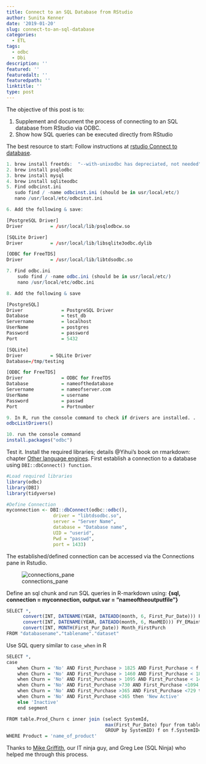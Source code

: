 ```yaml
---
title: Connect to an SQL Database from RStudio
author: Sunita Kenner
date: '2019-01-20'
slug: connect-to-an-sql-database
categories:
  - ETL
tags:
  - odbc
  - Dbi
description: ''
featured: ''
featuredalt: ''
featuredpath: ''
linktitle: ''
type: post
---
```


The objective of this post is to:

1.  Supplement and document the process of connecting to an SQL database from RStudio via ODBC.  
2.  Show how SQL queries can be executed directly from RStudio

The best resource to start: Follow instructions at [rstudio Connect to database](https://db.rstudio.com/getting-started/connect-to-database/).  

```r

1. brew install freetds:  "--with-unixodbc has depreciated, not needed"
2. brew install psqlodbc
3. brew install mysql
4. brew install sqliteodbc
5. Find odbcinst.ini
   sudo find / -name odbcinst.ini (should be in usr/local/etc/)
   nano /usr/local/etc/odbcinst.ini

6. Add the following & save:

[PostgreSQL Driver]
Driver          = /usr/local/lib/psqlodbcw.so

[SQLite Driver]
Driver          = /usr/local/lib/libsqlite3odbc.dylib

[ODBC for FreeTDS]
Driver          = /usr/local/lib/libtdsodbc.so

7. Find odbc.ini
    sudo find / -name odbc.ini (should be in usr/local/etc/)
    nano /usr/local/etc/odbc.ini

8. Add the following & save

[PostgreSQL]
Driver              = PostgreSQL Driver
Database            = test_db
Servername          = localhost
UserName            = postgres
Password            = password
Port                = 5432

[SQLite]
Driver          = SQLite Driver
Database=/tmp/testing

[ODBC for FreeTDS]
Driver              = ODBC for FreeTDS
Database            = nameofthedatabase
Servername          = nameofserver.com
UserName            = username
Password            = passwd
Port                = Portnumber

9. In R, run the console command to check if drivers are installed. . .
odbcListDrivers()

10. run the console command 
install.packages("odbc")

```

Test it. Install the required libraries; details @Yihui's book on rmarkdown: chapter [Other language engines](https://bookdown.org/yihui/rmarkdown/language-engines.html).  First establish a connection to a database using `DBI::dbConnect() function`. 
```r
#Load required libraries
library(odbc)
library(DBI)
library(tidyverse)

#Define Connection
myconnection <- DBI::dbConnect(odbc::odbc(),
                 driver = "libtdsodbc.so",
                 server = "Server Name",
                 database = "Database name",
                 UID = "userid",
                 Pwd = "passwd",
                 port = 1433)

```

The established/defined connection can be accessed via the Connections pane in Rstudio.

![connections_pane](/img/2019/01/blankoutscreenshot.png) 

Define an sql chunk and run SQL queries in R-markdown using: **{sql, connection = myconnection, output.var = "nameoftheoutputfile"}**

```r

SELECT *, 
      convert(INT, DATENAME(YEAR, DATEADD(month, 6, First_Pur_Date))) FY_FirstPurchase,
      convert(INT, DATENAME(YEAR, DATEADD(month, 6, MaxMED))) FY_EMaintD,
      convert(INT, MONTH(First_Pur_Date)) Month_FirstPurch
FROM "databasename"."tablename"."dataset"

```

Use SQL query similar to `case_when` in R 
```r
SELECT *, 
case 
    when Churn = 'No' AND First_Purchase > 1825 AND First_Purchase < f.fpur then '5+ Years Active'
    when Churn = 'No' AND First_Purchase > 1460 AND First_Purchase < 1824 then '4+ Years Active'
    when Churn = 'No' AND First_Purchase > 1095 AND First_Purchase < 1459 then '3+ Years Active'
    when Churn = 'No' AND First_Purchase >730 AND First_Purchase <1094 then '2+ Years Active'
    when Churn = 'No' AND First_Purchase >365 AND First_Purchase <729 then '1+ Years Active'
    when Churn = 'No' AND First_Purchase <365 then 'New Active'
    else 'Inactive' 
    end segment

FROM table.Prod_Churn c inner join (select SystemId, 
                                    max(First_Pur_Date) fpur from table.Prod_Churn 
                                    GROUP by SystemID) f on f.SystemID=c.SystemID
WHERE Product = 'name_of_product'

```


Thanks to [Mike Griffith](https://www.linkedin.com/in/mikeegriffith/), our IT ninja guy, and Greg Lee (SQL Ninja) who helped me through this process. 

